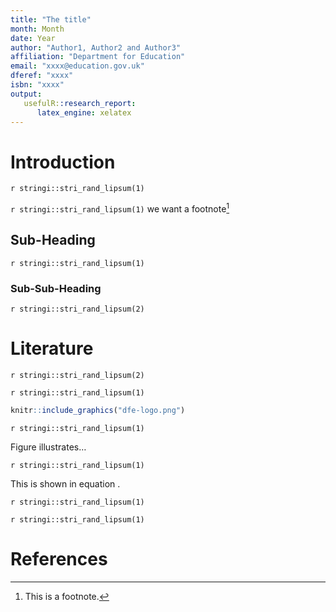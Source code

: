 ```yaml
---
title: "The title"
month: Month
date: Year
author: "Author1, Author2 and Author3"
affiliation: "Department for Education"
email: "xxxx@education.gov.uk"
dferef: "xxxx"
isbn: "xxxx"
output: 
   usefulR::research_report:
      latex_engine: xelatex
---
```


# Introduction

`r stringi::stri_rand_lipsum(1)`

`r stringi::stri_rand_lipsum(1)` we want a footnote[^about]

[^about]: This is a footnote.


## Sub-Heading

`r stringi::stri_rand_lipsum(1)`

### Sub-Sub-Heading

`r stringi::stri_rand_lipsum(2)`

# Literature

`r stringi::stri_rand_lipsum(2)`

`r stringi::stri_rand_lipsum(1)`

```r
knitr::include_graphics("dfe-logo.png")
```

`r stringi::stri_rand_lipsum(1)`

Figure \ref{fig:test-fig} illustrates...

`r stringi::stri_rand_lipsum(1)`

This is shown in equation \ref{eq:firsteq}.

`r stringi::stri_rand_lipsum(1)`

   \begin{equation}
     P(E_{i,g,a} = 1 | E_{i,g,a-1} = 1) = \Phi(\alpha_{0,g,a} + \alpha_{1,g,a}r_{i,g,a-1})
     \label{eq:firsteq}
   \end{equation}
   
`r stringi::stri_rand_lipsum(1)`

\newpage{}
# References
